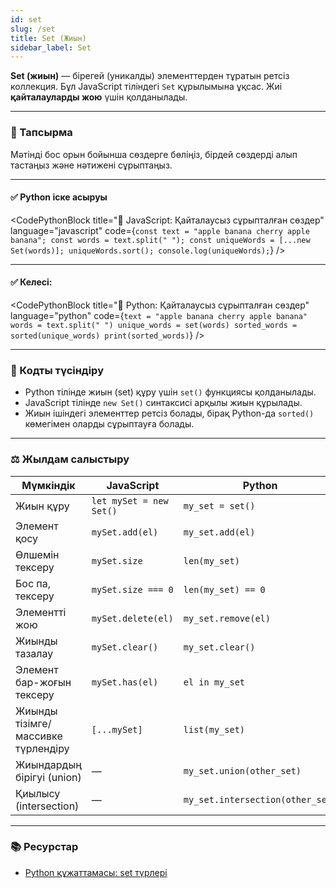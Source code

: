 ```yaml
---
id: set
slug: /set
title: Set (Жиын)
sidebar_label: Set
---
```



**Set (жиын)** — бірегей (уникалды) элементтерден тұратын ретсіз коллекция. Бұл JavaScript тіліндегі `Set` құрылымына ұқсас. Жиі **қайталауларды жою** үшін қолданылады.

---

### 🧪 Тапсырма

Мәтінді бос орын бойынша сөздерге бөліңіз, бірдей сөздерді алып тастаңыз және нәтижені сұрыптаңыз.

---

#### ✅ Python іске асыруы

<CodePythonBlock
  title="🚀 JavaScript: Қайталаусыз сұрыпталған сөздер"
  language="javascript"
  code={`const text = "apple banana cherry apple banana";
const words = text.split(" ");
const uniqueWords = [...new Set(words)];
uniqueWords.sort();
console.log(uniqueWords);`}
/>

---

#### ✅ Келесі:

<CodePythonBlock
  title="🐍 Python: Қайталаусыз сұрыпталған сөздер"
  language="python"
  code={`text = "apple banana cherry apple banana"
words = text.split(" ")
unique_words = set(words)
sorted_words = sorted(unique_words)
print(sorted_words)`}
/>

---

### 🧠 Кодты түсіндіру

- Python тілінде жиын (set) құру үшін `set()` функциясы қолданылады.
- JavaScript тілінде `new Set()` синтаксисі арқылы жиын құрылады.
- Жиын ішіндегі элементтер ретсіз болады, бірақ Python-да `sorted()` көмегімен оларды сұрыптауға болады.

---

### ⚖️ Жылдам салыстыру

| Мүмкіндік                           | JavaScript                     | Python                             |
|------------------------------------|--------------------------------|------------------------------------|
| Жиын құру                          | `let mySet = new Set()`        | `my_set = set()`                   |
| Элемент қосу                       | `mySet.add(el)`                | `my_set.add(el)`                   |
| Өлшемін тексеру                    | `mySet.size`                   | `len(my_set)`                      |
| Бос па, тексеру                    | `mySet.size === 0`             | `len(my_set) == 0`                 |
| Элементті жою                      | `mySet.delete(el)`             | `my_set.remove(el)`                |
| Жиынды тазалау                     | `mySet.clear()`                | `my_set.clear()`                   |
| Элемент бар-жоғын тексеру          | `mySet.has(el)`                | `el in my_set`                     |
| Жиынды тізімге/массивке түрлендіру| `[...mySet]`                   | `list(my_set)`                     |
| Жиындардың бірігуі (union)         | —                              | `my_set.union(other_set)`          |
| Қиылысу (intersection)             | —                              | `my_set.intersection(other_set)`   |

---

### 📚 Ресурстар

- [Python құжаттамасы: set түрлері](https://docs.python.org/3/library/stdtypes.html#set-types-set-frozenset)

